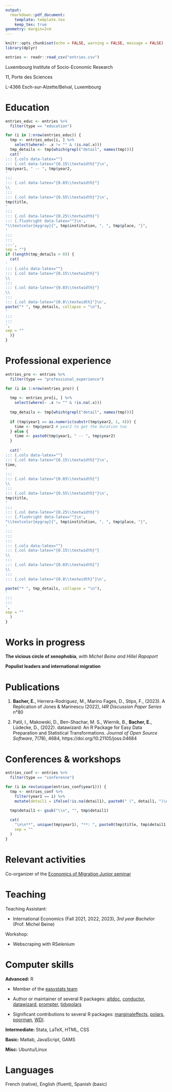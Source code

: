 ---
output:
  rmarkdown::pdf_document:
    template: template.tex
    keep_tex: true
geometry: margin=2cm
---

```{r echo = FALSE, message = FALSE, warning=FALSE}
knitr::opts_chunk$set(echo = FALSE, warning = FALSE, message = FALSE)
library(dplyr)

entries <- readr::read_csv("entries.csv")
```

\textbf{\huge{Etienne Bacher}}
\vspace{0.2cm}

Luxembourg Institute of Socio-Economic Research \hfill \href{mailto:etienne.bacher@liser.lu}{\texttt{etienne.bacher@liser.lu}}

11, Porte des Sciences \hfill \href{https://www.etiennebacher.com/}{\texttt{www.etiennebacher.com}}

L-4366 Esch-sur-Alzette/Belval, Luxembourg \hfill \href{https://github.com/etiennebacher/}{\texttt{github.com/etiennebacher}}


# Education

```{r, results='asis'}
entries_educ <- entries %>%
  filter(type == "education")

for (i in 1:nrow(entries_educ)) {
  tmp <- entries_educ[i, ] %>% 
    select(where(~ .x != "" & !is.na(.x)))
  tmp_details <- tmp[which(grepl("detail", names(tmp)))]
  cat('
::: {.cols data-latex=""}
::: {.col data-latex="{0.15\\textwidth}"}\n',
tmp$year1, " -- ", tmp$year2,
'
:::
::: {.col data-latex="{0.03\\textwidth}"}
\\ 
:::
::: {.col data-latex="{0.55\\textwidth}"}\n',
tmp$title,
'
:::
::: {.col data-latex="{0.25\\textwidth}"}
::: {.flushright data-latex=""}\n',
"\\textcolor{mygray}{", tmp$institution, ", ", tmp$place, "}",
'
:::
:::
:::',
sep = "")
if (length(tmp_details > 0)) {
  cat(
'
::: {.cols data-latex=""}
::: {.col data-latex="{0.15\\textwidth}"}
\\ 
:::
::: {.col data-latex="{0.03\\textwidth}"}
\\ 
:::
::: {.col data-latex="{0.8\\textwidth}"}\n',
paste("* ", tmp_details, collapse = "\n"),
'
:::
:::
',
sep = ""
  )}
}
```

# Professional experience

```{r, results='asis'}
entries_pro <- entries %>%
  filter(type == "professional_experience")

for (i in 1:nrow(entries_pro)) {
  
  tmp <- entries_pro[i, ] %>% 
    select(where(~ .x != "" & !is.na(.x)))
  
  tmp_details <- tmp[which(grepl("detail", names(tmp)))]
  
  if (tmp$year1 == as.numeric(substr(tmp$year2, 1, 4))) {
    time <- tmp$year2 # year2 to get the duration too
  } else { 
    time <- paste0(tmp$year1, " -- ", tmp$year2)
  }
  
  cat('
::: {.cols data-latex=""}
::: {.col data-latex="{0.15\\textwidth}"}\n',
time,
'
:::
::: {.col data-latex="{0.03\\textwidth}"}
\\ 
:::
::: {.col data-latex="{0.55\\textwidth}"}\n',
tmp$title,
'
:::
::: {.col data-latex="{0.25\\textwidth}"}
::: {.flushright data-latex=""}\n',
"\\textcolor{mygray}{", tmp$institution, ", ", tmp$place, "}",
'
:::
:::
:::
::: {.cols data-latex=""}
::: {.col data-latex="{0.15\\textwidth}"}
\\ 
:::
::: {.col data-latex="{0.03\\textwidth}"}
\\ 
:::
::: {.col data-latex="{0.8\\textwidth}"}\n',

paste("* ", tmp_details, collapse = "\n"),
'
:::
:::
',
sep = ""
  )
}
```

# Works in progress

**The vicious circle of xenophobia**, *with Michel Beine and Hillel Rapoport*

**Populist leaders and international migration**

# Publications

1. **Bacher, E.**, Herrera-Rodriguez, M., Marino Fages, D., Stips, F., (2023). A Replication of Jones & Marinescu (2022), *I4R Discussion Paper Series* n°80 

2. Patil, I., Makowski, D., Ben-Shachar, M. S., Wiernik, B., **Bacher, E.**, Lüdecke, D., (2022). datawizard: An R Package for Easy Data Preparation and Statistical Transformations. *Journal of Open Source Software*, 7(78), 4684, https://doi.org/10.21105/joss.04684


# Conferences & workshops

```{r, results='asis'}
entries_conf <- entries %>%
  filter(type == "conference")

for (i in rev(unique(entries_conf$year1))) {
  tmp <- entries_conf %>% 
    filter(year1 == i) %>% 
    mutate(detail1 = ifelse(!is.na(detail1), paste0(" (", detail1, ")\n\n"), "\n\n"))

  tmp$detail1 <- gsub("\\n", "", tmp$detail1)
  
  cat(
    "\n\n**", unique(tmp$year1), "**: ", paste0(tmp$title, tmp$detail1, collapse = ", "),
    sep = ""
  )
}
```

# Relevant activities

Co-organizer of the [Economics of Migration Junior seminar](https://sites.google.com/view/the-economics-of-migration)

# Teaching

Teaching Assistant:

* International Economics (Fall 2021, 2022, 2023), *3rd year Bachelor* (Prof. Michel Beine)

Workshop:

* Webscraping with RSelenium


# Computer skills

**Advanced:** R

  * Member of the [easystats team](https://github.com/easystats/)
  
  * Author or maintainer of several R packages: [altdoc](https://github.com/etiennebacher/altdoc), [conductor](https://github.com/etiennebacher/conductor), [datawizard](https://easystats.github.io/datawizard/), [prompter](https://github.com/etiennebacher/prompter), [tidypolars](https://tidypolars.etiennebacher.com/)
  
  * Significant contributions to several R packages: [marginaleffects](https://vincentarelbundock.github.io/marginaleffects/), [polars](https://rpolars.github.io/), [poorman](https://nathaneastwood.github.io/poorman/), [WDI](https://vincentarelbundock.github.io/WDI/).

**Intermediate:** Stata, LaTeX, HTML, CSS

**Basic:** Matlab, JavaScript, GAMS

**Misc:** Ubuntu/Linux


# Languages

French (native), English (fluent), Spanish (basic)

